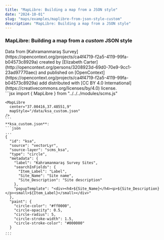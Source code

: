 ```yaml
---
title: "MapLibre: Building a map from a JSON style"
date: "2024-10-01"
slug: "maps/examples/maplibre-from-json-style-custom"
description: "MapLibre: Building a map from a JSON style"
---
```



### MapLibre: Building a map from a _custom_ JSON style

<div className="row mt-3 mb-5 border-top border-bottom py-3">
 <div className="col-6">
    <MapLibre 
      center="37.00416,37.48551,9"
      mapStyle="/data/ksa_custom.json"
    />
    <div className="text-muted small mt-3">
      Data from [Kahramanmaraş Survey](https://opencontext.org/projects/ca4f4719-f2a5-4119-99fa-b04573c8929a) created by [Elizabeth Carter](http://opencontext.org/persons/3208923d-69d0-70e9-9cc1-23ad97770aec) and published on [OpenContext](https://opencontext.org/projects/ca4f4719-f2a5-4119-99fa-b04573c8929a) add distributed with [CC BY 4.0 International](https://creativecommons.org/licenses/by/4.0) license.
    </div>

  </div>
  <div className="col-6">
    ```jsx
    import { MapLibre } from "../../../modules/scms.js"

    <MapLibre 
      center="37.00416,37.48551,9"
      mapStyle="/data/ksa_custom.json"
    />
    ```
    **ksa_custom.json**:
    ```json
    ...
    {
      "id": "ksa",
      "source": "vectorLyr",
      "source-layer": "scms_ksa",
      "type": "circle",
      "metadata": {
        "label": "Kahramanmaraş Survey Sites",
        "searchInFields": {
          "Item_Label": "Label",
          "Site_Name": "Site name",
          "Site_Description": "Site description"
        },
        "popupTemplate": "<div><h4>${Site_Name}</h4><p>${Site_Description}</p><small>${Item_Label}</small></div>"
      },
      "paint": {
        "circle-color": "#ff0000",
        "circle-opacity": 0.5,
        "circle-radius": 5,
        "circle-stroke-width": 1.5,
        "circle-stroke-color": "#000000"
      }
    ...
    ```

  </div>
</div>
